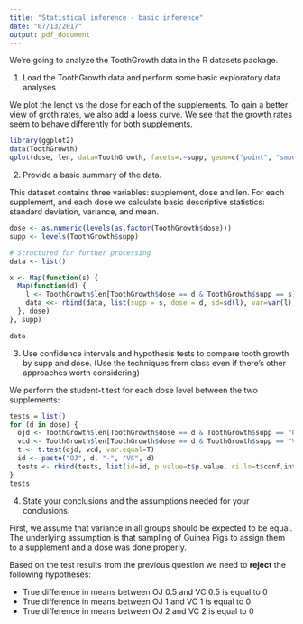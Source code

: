 ```yaml
---
title: "Statistical inference - basic inference"
date: "07/13/2017"
output: pdf_document
---
```


We're going to analyze the ToothGrowth data in the R datasets package.

1. Load the ToothGrowth data and perform some basic exploratory data analyses

We plot the lengt vs the dose for each of the supplements.
To gain a better view of groth rates, we also add a loess curve.
We see that the growth rates seem to behave differently for both supplements.

```r
library(ggplot2)
data(ToothGrowth)
qplot(dose, len, data=ToothGrowth, facets=.~supp, geom=c("point", "smooth"), method="loess")
```

2. Provide a basic summary of the data.

This dataset contains three variables: supplement, dose and len.
For each supplement, and each dose we calculate basic descriptive statistics:
standard deviation, variance, and mean.

```r
dose <- as.numeric(levels(as.factor(ToothGrowth$dose)))
supp <- levels(ToothGrowth$supp)

# Structured for further processing
data <- list()

x <- Map(function(s) {
  Map(function(d) {
    l <- ToothGrowth$len[ToothGrowth$dose == d & ToothGrowth$supp == s]
    data <<- rbind(data, list(supp = s, dose = d, sd=sd(l), var=var(l), mu=mean(l)))
  }, dose)
}, supp)

data
```

3. Use confidence intervals and hypothesis tests to compare tooth growth by supp and dose. (Use the techniques from class even if there's other approaches worth considering)

We perform the student-t test for each dose level between the two supplements:

```r
tests = list()
for (d in dose) {
  ojd <- ToothGrowth$len[ToothGrowth$dose == d & ToothGrowth$supp == "OJ"]
  vcd <- ToothGrowth$len[ToothGrowth$dose == d & ToothGrowth$supp == "VC"]
  t <- t.test(ojd, vcd, var.equal=T)
  id <- paste("OJ", d, "-", "VC", d)
  tests <- rbind(tests, list(id=id, p.value=t$p.value, ci.lo=t$conf.int[1], ci.hi=t$conf.int[2]))
}
tests
```

4. State your conclusions and the assumptions needed for your conclusions.

First, we assume that variance in all groups should be expected to be equal.
The underlying assumption is that sampling of Guinea Pigs to assign them to a supplement and a dose was done properly.

Based on the test results from the previous question we need to **reject** the following hypotheses:

* True difference in means between OJ 0.5 and VC 0.5 is equal to 0
* True difference in means between OJ 1 and VC 1 is equal to 0
* True difference in means between OJ 2 and VC 2 is equal to 0

